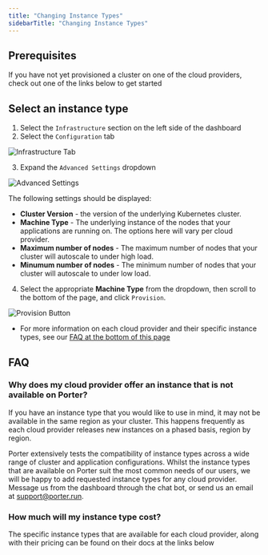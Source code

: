 ```yaml
---
title: "Changing Instance Types"
sidebarTitle: "Changing Instance Types"
---
```


## Prerequisites

If you have not yet provisioned a cluster on one of the cloud providers, check out one of the links below to get started

<CardGroup cols={3}>
  <Card
    title="Provisioning on AWS"
    icon="aws"
    href="/standard/getting-started/provisioning-on-aws"
  ></Card>
  <Card
    title="Provisioning on Azure"
    icon="microsoft"
    href="/standard/getting-started/provisioning-on-azure"
  ></Card>
  <Card
    title="Provisioning on GCP"
    icon="google"
    href="/standard/getting-started/provisioning-on-gcp"
  ></Card>
</CardGroup>

## Select an instance type

1. Select the `Infrastructure` section on the left side of the dashboard
2. Select the `Configuration` tab

![Infrastructure Tab](/images/provisioning-infrastructure/infrastructure-tab-configuration.png)

3. Expand the `Advanced Settings` dropdown

![Advanced Settings](/images/provisioning-infrastructure/infrastructure-tab-configuration-advanced-settings-expanded.png)

The following settings should be displayed:

- **Cluster Version** - the version of the underlying Kubernetes cluster.
- **Machine Type** - The underlying instance of the nodes that your applications are running on. The options here will vary per cloud provider.
- **Maximum number of nodes** - The maximum number of nodes that your cluster will autoscale to under high load.
- **Minumum number of nodes** - The minimum number of nodes that your cluster will autoscale to under low load.

4. Select the appropriate **Machine Type** from the dropdown, then scroll to the bottom of the page, and click `Provision`.

![Provision Button](/images/provisioning-infrastructure/infrastructure-tab-configuration-provision-enabled.png)

- For more information on each cloud provider and their specific instance types, see our [FAQ at the bottom of this page](/new/provision/changing-instance-types#how-much-will-my-instance-type-cost)

## FAQ

### Why does my cloud provider offer an instance that is not available on Porter?

If you have an instance type that you would like to use in mind, it may not be available in the same region as your cluster.
This happens frequently as each cloud provider releases new instances on a phased basis, region by region.

Porter extensively tests the compatibility of instance types across a wide range of cluster and application configurations.
Whilst the instance types that are available on Porter suit the most common needs of our users, we will be happy to add requested instance types for any cloud provider.
Message us from the dashboard through the chat bot, or send us an email at support@porter.run.

### How much will my instance type cost?

The specific instance types that are available for each cloud provider, along with their pricing can be found on their docs at the links below

<CardGroup cols={3}>
  <Card
    title="AWS Instance Types"
    icon="aws"
    href="https://aws.amazon.com/ec2/pricing/on-demand"
  ></Card>
  <Card
    title="Azure Instance Types"
    icon="microsoft"
    href="https://azure.microsoft.com/en-us/pricing/details/virtual-machines/linux/#pricing"
  ></Card>
  <Card
    title="GCP Instance Types"
    icon="google"
    href="https://cloud.google.com/compute/all-pricing#general_purpose"
  ></Card>
</CardGroup>
